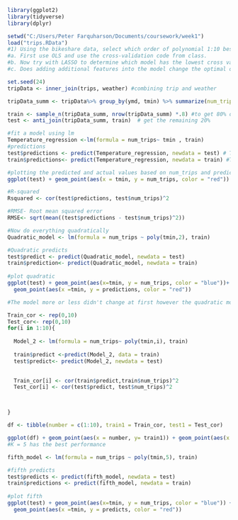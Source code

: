 

```r
library(ggplot2)
library(tidyverse)
library(dplyr)

setwd("C:/Users/Peter Farquharson/Documents/coursework/week1")
load("trips.RData")
#1)	Using the bikeshare data, select which order of polynomial 1:10 best uses temperature to predict total bike ridership.
#a.	First use OLS and use the cross-validation code from class.
#b.	Now try with LASSO to determine which model has the lowest cross validated MSE.
#c.	Does adding additional features into the model change the optimal order of polynomial to include?

```



```r
set.seed(24)
tripData <- inner_join(trips, weather) #combining trip and weather

tripData_summ <- tripData%>% group_by(ymd, tmin) %>% summarize(num_trips = n()) %>% ungroup() #grouping my data by day

train <- sample_n(tripData_summ, nrow(tripData_summ) *.8) #to get 80% of the sample data
test <- anti_join(tripData_summ, train)  # get the remaining 20%

#fit a model using lm
Temperature_regression <-lm(formula = num_trips~ tmin , train) 
#predictions
test$predictions <- predict(Temperature_regression, newdata = test) # Test predictions
train$predictions<- predict(Temperature_regression, newdata = train) #Train predictions

#plotting the predicted and actual values based on num_trips and predictions
ggplot(test) + geom_point(aes(x = tmin, y = num_trips, color = "red")) + geom_point(aes(x = tmin, y = predictions, color = "blue")) 

#R-squared
Rsquared <- cor(test$predictions, test$num_trips)^2

#RMSE- Root mean squared error
RMSE<- sqrt(mean((test$predictions - test$num_trips)^2))

#Now do everything quadratically
Quadratic_model <- lm(formula = num_trips ~ poly(tmin,2), train)

#Quadratic predicts
test$predict <- predict(Quadratic_model, newdata = test)
train$prediction<- predict(Quadratic_model, newdata = train)
 
#plot quadratic
ggplot(test) + geom_point(aes(x=tmin, y = num_trips, color = "blue"))+ 
  geom_point(aes(x =tmin, y = predictions, color = "red"))

#The model more or less didn't change at first however the quadratic model seems to stretch outwards past the graph and into a parabola

Train_cor <- rep(0,10)
Test_cor<- rep(0,10)
for(i in 1:10){
  
  Model_2 <- lm(formula = num_trips~ poly(tmin,i), train)
  
  train$predict <-predict(Model_2, data = train)
  test$predict<- predict(Model_2, newdata = test)
  

  Train_cor[i] <- cor(train$predict,train$num_trips)^2
  Test_cor[i] <- cor(test$predict, test$num_trips)^2



}

df <- tibble(number = c(1:10), train1 = Train_cor, test1 = Test_cor)

ggplot(df) + geom_point(aes(x = number, y= train1)) + geom_point(aes(x = number, y = test1))
#K = 5 has the best performance
```


```r
fifth_model <- lm(formula = num_trips ~ poly(tmin,5), train)

#fifth predicts
test$predicts <- predict(fifth_model, newdata = test)
train$predictions <- predict(fifth_model, newdata = train)
 
#plot fifth
ggplot(test) + geom_point(aes(x=tmin, y = num_trips, color = "blue")) + 
  geom_point(aes(x =tmin, y = predicts, color = "red"))

```

```r


```




